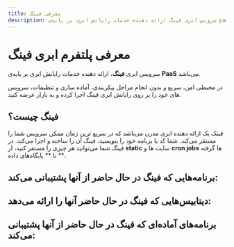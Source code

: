 ```yaml
---
title: معرفی فینگ
description: سرویس ابری فینگ ارائه دهنده خدمات رایانش ابری بر پایه‌ی paas می‌باشد
---
```



# معرفی پلتفرم ابری فینگ

سرویس ابری **فینگ**، ارائه دهنده خدمات رایانش ابری بر پایه‌ی **PaaS** می‌باشد. 

در محیطی امن، سریع و بدون انجام مراحل پیکربندی، آماده سازی و تنظیمات، سرویس های خود را بر روی رایانش ابری فینگ اجرا کرده و به بازار عرضه کنید.

## فینگ چیست؟

فینک یک ارائه دهنده ابری مدرن می‌باشد که در سریع ترین زمان ممکن سرویس شما را مستقر می‌کند.
شما کد یا برنامه خود را بنویسید، فینگ آن را ساخته و اجرا می‌کند.
در فینگ شما می‌توانید هر چیزی را مستقر کنید، از **static** سایت ها و **cron jobs** ها گرفته تا ** پایگاه‌های داده **.

## برنامه‌هایی که فینگ در حال حاضر از آنها پشتیبانی می‌کند:

<Catalog>
  <AppCatalog  platform="node" title="NodeJS" href="/platform/node" />
  <AppCatalog  platform="static" title="Static" href="/platform/static" />
  <AppCatalog  platform="react" title="React" href="/platform/react" />
  <AppCatalog  platform="next" title="Next.js" href="/platform/next" />
  <AppCatalog  platform="nuxt" title="Nuxt.js" href="/platform/nuxt" />
  <AppCatalog  platform="vue" title="Vue" href="/platform/vue" />
  <AppCatalog  platform="gatsby" title="Gatsby" href="/platform/gatsby" />
  <AppCatalog  platform="flask" title="Flask" href="/platform/flask" />
  <AppCatalog  platform="docker" title="Docker" href="/platform/docker" />
</Catalog>

## دیتابیس‌هایی که فینگ در حال حاضر آنها را ارائه می‌دهد:
<Catalog>
  <AppCatalog  title="MySQL" href="/database/mysql" src="https://raw.githubusercontent.com/devicons/devicon/master/icons/mysql/mysql-original-wordmark.svg" />
  <AppCatalog  title="PostgreSQL" href="/database/postgresql" src="https://raw.githubusercontent.com/devicons/devicon/master/icons/postgresql/postgresql-original-wordmark.svg" />
  <AppCatalog  title="MongoDB" href="/database/mongodb" src="https://raw.githubusercontent.com/devicons/devicon/master/icons/mongodb/mongodb-original.svg" />
  <AppCatalog  title="Redis" href="/database/redis" src="https://raw.githubusercontent.com/devicons/devicon/master/icons/redis/redis-original.svg" />
</Catalog>

## برنامه‌های آماده‌ای که فینگ در حال حاضر از آنها پشتیبانی می‌کند:

<Catalog>
  <AppCatalog  title="Nginx" href="/service/nginx" src="https://raw.githubusercontent.com/devicons/devicon/master/icons/nginx/nginx-original.svg" />
  <AppCatalog  title="Wordpress" href="/service/wordpress" src="https://raw.githubusercontent.com/devicons/devicon/master/icons/wordpress/wordpress-original.svg" />
  <AppCatalog  title="Gitea" href="/service/gitea" src="https://upload.wikimedia.org/wikipedia/commons/b/bb/Gitea_Logo.svg" />
  <AppCatalog  title="Rapidleech" href="/service/rapidleech" src="https://dev.seedit4.me/assets/img/icons/software/rapidleech.png" />
  <AppCatalog  title="Filestash" href="/service/filestash" src="https://downloads.filestash.app/brand/logo_white.svg" />
  <AppCatalog  title="Grafana" href="/service/grafana" src="https://user-images.githubusercontent.com/10999/43383564-afa9ea6c-93db-11e8-855b-de8be4f79756.png" />
  <AppCatalog  title="Chrome" href="/service/chrome" src="https://upload.wikimedia.org/wikipedia/commons/8/87/Google_Chrome_icon_%282011%29.png" />
</Catalog>